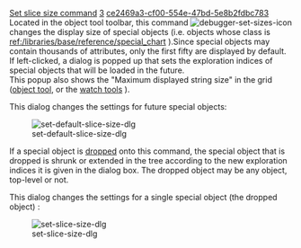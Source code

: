 [[Property:title|Set slice size command]]
[[Property:weight|3]]
[[Property:uuid|ce2469a3-cf00-554e-47bd-5e8b2fdbc783]]
Located in the object tool toolbar, this command  [[Image:debugger-set-sizes-icon]]  changes the display size of special objects (i.e. objects whose class is [[ref:/libraries/base/reference/special_chart]] ).Since special objects may contain thousands of attributes, only the first fifty are displayed by default. If left-clicked, a dialog is popped up that sets the exploration indices of special objects that will be loaded in the future. <br/>
This popup also shows the "Maximum displayed string size" in the grid ([[Object tool|object tool]], or the [[Expression evaluation|watch tools]] ). 

This dialog changes the settings for future special objects:

[[Image:set-default-slice-size-dlg]]  

If a special object is [[Pick-and-drop mechanism|dropped]]  onto this command, the special object that is dropped is shrunk or extended in the tree according to the new exploration indices it is given in the dialog box. The dropped object may be any object, top-level or not. 

This dialog changes the settings for a single special object (the dropped object) : 

[[Image:set-slice-size-dlg]]  




